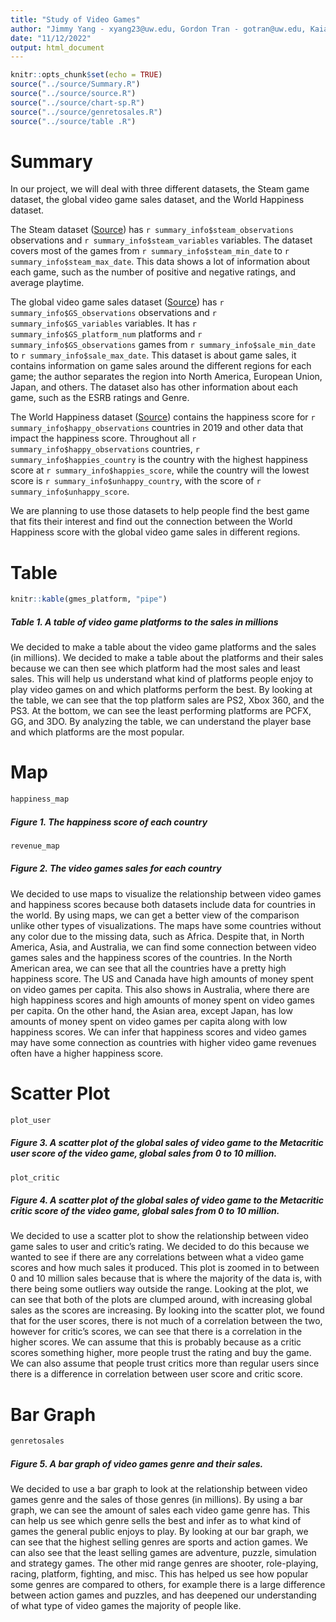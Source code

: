 ```yaml
---
title: "Study of Video Games"
author: "Jimmy Yang - xyang23@uw.edu, Gordon Tran - gotran@uw.edu, Kaia Armas - karmas@uw.edu"
date: "11/12/2022"
output: html_document
---
```


```r
knitr::opts_chunk$set(echo = TRUE)
source("../source/Summary.R")
source("../source/source.R")
source("../source/chart-sp.R")
source("../source/genretosales.R")
source("../source/table .R")
```

# Summary

In our project, we will deal with three different datasets, the Steam game dataset, the global video game sales dataset, and the World Happiness dataset.

The Steam dataset ([Source](https://www.kaggle.com/datasets/nikdavis/steam-store-games?select=steam.csv)) has `r summary_info$steam_observations` observations and `r summary_info$steam_variables` variables. The dataset covers most of the games from `r summary_info$steam_min_date` to `r summary_info$steam_max_date`. This data shows a lot of information about each game, such as the number of positive and negative ratings, and average playtime.

The global video game sales dataset ([Source](https://www.kaggle.com/datasets/rush4ratio/video-game-sales-with-ratings)) has  `r summary_info$GS_observations` observations and `r summary_info$GS_variables` variables. It has `r summary_info$GS_platform_num` platforms and `r summary_info$GS_observations` games from `r summary_info$sale_min_date` to `r summary_info$sale_max_date`. This dataset is about game sales, it contains information on game sales around the different regions for each game; the author separates the region into North America, European Union, Japan, and others. The dataset also has other information about each game, such as the ESRB ratings and Genre.

The World Happiness dataset  ([Source](https://worldhappiness.report/ed/2019/)) contains the happiness score for `r summary_info$happy_observations` countries in 2019 and other data that impact the happiness score. Throughout all `r summary_info$happy_observations` countries, `r summary_info$happies_country` is the country with the highest happiness score at `r summary_info$happies_score`, while the country will the lowest score is `r summary_info$unhappy_country`, with the score of `r summary_info$unhappy_score`.

We are planning to use those datasets to help people find the best game that fits their interest and find out the connection between the World Happiness score with the global video game sales in different regions.

# Table

```r
knitr::kable(gmes_platform, "pipe")
```

##### Table 1. A table of video game platforms to the sales in millions

We decided to make a table about the video game platforms and the sales (in millions). We decided to make a table about the platforms and their sales because we can then see which platform had the most sales and least sales. This will help us understand what kind of platforms people enjoy to play video games on and which platforms perform the best. By looking at the table, we can see that the top platform sales are PS2, Xbox 360, and the PS3. At the bottom, we can see the least performing platforms are PCFX, GG, and 3DO. By analyzing the table, we can understand the player base and which platforms are the most popular. 

# Map
```r

happiness_map

```

##### Figure 1. The happiness score of each country

```r

revenue_map
```

##### Figure 2. The video games sales for each country

We decided to use maps to visualize the relationship between video games and happiness scores because both datasets include data for countries in the world. By using maps, we can get a better view of the comparison unlike other types of visualizations. The maps have some countries without any color due to the missing data, such as Africa. Despite that, in North America, Asia, and Australia, we can find some connection between video games sales and the happiness scores of the countries. In the North American area, we can see that all the countries have a pretty high happiness score. The US and Canada have high amounts of money spent on video games per capita. This also shows in Australia, where there are high happiness scores and high amounts of money spent on video games per capita. On the other hand, the Asian area, except Japan, has low amounts of money spent on video games per capita along with low happiness scores. We can infer that happiness scores and video games may have some connection as countries with higher video game revenues often have a higher happiness score.

# Scatter Plot

```r
plot_user
```

##### Figure 3. A scatter plot of the global sales of video game to the Metacritic user score of the video game, global sales from 0 to 10 million.

```r
plot_critic
```

##### Figure 4. A scatter plot of the global sales of video game to the Metacritic critic score of the video game, global sales from 0 to 10 million.

We decided to use a scatter plot to show the relationship between video game sales to user and critic’s rating. We decided to do this because we wanted to see if there are any correlations between what a video game scores and how much sales it produced. This plot is zoomed in to between 0 and 10 million sales because that is where the majority of the data is, with there being some outliers way outside the range. Looking at the plot, we can see that both of the plots are clumped around, with increasing global sales as the scores are increasing. By looking into the scatter plot, we found that for the user scores, there is not much of a correlation between the two, however for critic’s scores, we can see that there is a correlation in the higher scores. We can assume that this is probably because as a critic scores something higher, more people trust the rating and buy the game. We can also assume that people trust critics more than regular users since there is a difference in correlation between user score and critic score.

# Bar Graph

```r
genretosales
```

##### Figure 5. A bar graph of video games genre and their sales.

We decided to use a bar graph to look at the relationship between video games genre and the sales of those genres (in millions). By using a bar graph, we can see the amount of sales each video game genre has. This can help us see which genre sells the best and infer as to what kind of games the general public enjoys to play. By looking at our bar graph, we can see that the highest selling genres are sports and action games. We can also see that the least selling games are adventure, puzzle, simulation and strategy games. The other mid range genres are shooter, role-playing, racing, platform, fighting, and misc. This has helped us see how popular some genres are compared to others, for example there is a large difference between action games and puzzles, and has deepened our understanding of what type of video games the majority of people like.